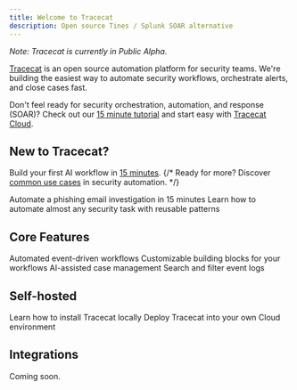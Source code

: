 ```yaml
---
title: Welcome to Tracecat
description: Open source Tines / Splunk SOAR alternative
---
```


*Note: Tracecat is currently in Public Alpha.*

[Tracecat](https://github.com/TracecatHQ/tracecat) is an open source automation platform for security teams.
We're building the easiest way to automate security workflows, orchestrate alerts, and close cases fast.

Don't feel ready for security orchestration, automation, and response (SOAR)?
Check out our [15 minute tutorial](/quickstart) and start easy with [Tracecat Cloud](https://platform.tracecat.com).

## New to Tracecat?

Build your first AI workflow in [15 minutes](/quickstart).
{/* Ready for more? Discover [common use cases](/use-cases) in security automation. */}

<CardGroup cols={2}>
  <Card
    title="Quickstart"
    icon="bolt"
    href="/quickstart"
  >
    Automate a phishing email investigation in 15 minutes
  </Card>
  <Card
    title="Use cases (coming soon)"
    icon="lightbulb"
  >
    Learn how to automate almost any security task
    with reusable patterns
  </Card>
</CardGroup>

## Core Features

<CardGroup cols={2}>
  <Card
    title="Workflows"
    icon="network-wired"
    href="/core/workflows"
  >
    Automated event-driven workflows
  </Card>
  <Card
    title="Actions"
    icon="code"
    href="/core/actions"
  >
    Customizable building blocks for your workflows
  </Card>
  <Card
    title="Case Management"
    icon="bell"
    href="core/events"
  >
    AI-assisted case management
  </Card>
  <Card
    title="Event Logs"
    icon="magnifying-glass"
    href="/core/event-logs"
  >
    Search and filter event logs
  </Card>
</CardGroup>

## Self-hosted

<CardGroup cols={2}>
  <Card
    title="Installation"
    icon="plug"
    href="/installation"
  >
    Learn how to install Tracecat locally
  </Card>
  <Card
    title="Deployment"
    icon="cloud"
    href="/deployment"
  >
    Deploy Tracecat into your own Cloud environment
  </Card>
</CardGroup>

## Integrations

Coming soon.
